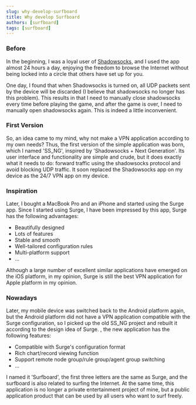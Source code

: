 ```yaml
---
slug: why-develop-surfboard
title: Why develop Surfboard
authors: [surfboard]
tags: [surfboard]
---
```


### Before

In the beginning, I was a loyal user of [Shadowsocks](https://play.google.com/store/apps/details?id=com.github.shadowsocks), and I used the app almost 24 hours a day, enjoying the freedom to browse the Internet without being locked into a circle that others have set up for you.

One day, I found that when Shadowsocks is turned on, all UDP packets sent by the device will be discarded (I believe that shadowsocks no longer has this problem). This results in that I need to manually close shadowsocks every time before playing the game, and after the game is over, I need to manually open shadowsocks again. This is indeed a little inconvenient.

### First Version

So, an idea came to my mind, why not make a VPN application according to my own needs? Thus, the first version of the simple application was born, which I named 'SS_NG', inspired by 'Shadowsocks + Next Generation'. Its user interface and functionality are simple and crude, but it does exactly what it needs to do: forward traffic using the shadowsocks protocol and avoid blocking UDP traffic. It soon replaced the Shadowsocks app on my device as the 24/7 VPN app on my device.

### Inspiration

Later, I bought a MacBook Pro and an iPhone and started using the Surge app. Since I started using Surge, I have been impressed by this app, Surge has the following advantages:

- Beautifully designed
- Lots of features
- Stable and smooth
- Well-tailored configuration rules
- Multi-platform support
- ...

Although a large number of excellent similar applications have emerged on the iOS platform, in my opinion, Surge is still the best VPN application for Apple platform in my opinion.

### Nowadays

Later, my mobile device was switched back to the Android platform again, but the Android platform did not have a VPN application compatible with the Surge configuration, so I picked up the old SS_NG project and rebuilt it according to the design idea of ​​Surge. , the new application has the following features:

- Compatible with Surge's configuration format
- Rich chart/record viewing function
- Support remote node group/rule group/agent group switching
- ...

I named it 'Surfboard', the first three letters are the same as Surge, and the surfboard is also related to surfing the Internet. At the same time, this application is no longer a private entertainment project of mine, but a public application product that can be used by all users who want to surf freely.
